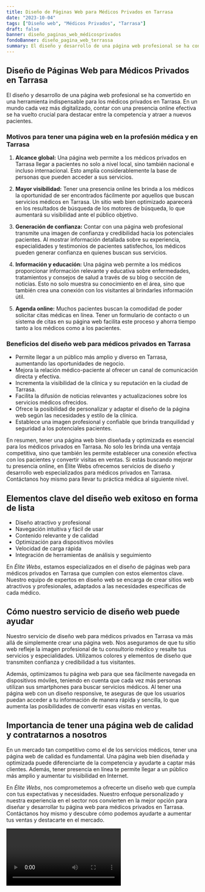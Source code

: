 ```yaml
---
title: Diseño de Páginas Web para Médicos Privados en Tarrasa
date: "2023-10-04"
tags: ["Diseño web", "Médicos Privados", "Tarrasa"]
draft: false
banner: diseño_paginas_web_médicosprivados
fondoBanner: diseño_pagina_web_terrassa
summary: El diseño y desarrollo de una página web profesional se ha convertido en una herramienta indispensable para los médicos privados en Tarrasa. En un mundo cada vez más digitalizado, contar con una presencia online efectiva se ha vuelto crucial para destacar entre la competencia y atraer a nuevos pacientes.
---
```



## Diseño de Páginas Web para Médicos Privados en Tarrasa

El diseño y desarrollo de una página web profesional se ha convertido en una herramienta indispensable para los médicos privados en Tarrasa. En un mundo cada vez más digitalizado, contar con una presencia online efectiva se ha vuelto crucial para destacar entre la competencia y atraer a nuevos pacientes.

### Motivos para tener una página web en la profesión médica y en Tarrasa

1. **Alcance global:** Una página web permite a los médicos privados en Tarrasa llegar a pacientes no solo a nivel local, sino también nacional e incluso internacional. Esto amplía considerablemente la base de personas que pueden acceder a sus servicios.

2. **Mayor visibilidad:** Tener una presencia online les brinda a los médicos la oportunidad de ser encontrados fácilmente por aquellos que buscan servicios médicos en Tarrasa. Un sitio web bien optimizado aparecerá en los resultados de búsqueda de los motores de búsqueda, lo que aumentará su visibilidad ante el público objetivo.

3. **Generación de confianza:** Contar con una página web profesional transmite una imagen de confianza y credibilidad hacia los potenciales pacientes. Al mostrar información detallada sobre su experiencia, especialidades y testimonios de pacientes satisfechos, los médicos pueden generar confianza en quienes buscan sus servicios.

4. **Información y educación:** Una página web permite a los médicos proporcionar información relevante y educativa sobre enfermedades, tratamientos y consejos de salud a través de su blog o sección de noticias. Esto no solo muestra su conocimiento en el área, sino que también crea una conexión con los visitantes al brindarles información útil.

5. **Agenda online:** Muchos pacientes buscan la comodidad de poder solicitar citas médicas en línea. Tener un formulario de contacto o un sistema de citas en su página web facilita este proceso y ahorra tiempo tanto a los médicos como a los pacientes.

### Beneficios del diseño web para médicos privados en Tarrasa

- Permite llegar a un público más amplio y diverso en Tarrasa, aumentando las oportunidades de negocio.
- Mejora la relación médico-paciente al ofrecer un canal de comunicación directa y efectiva.
- Incrementa la visibilidad de la clínica y su reputación en la ciudad de Tarrasa.
- Facilita la difusión de noticias relevantes y actualizaciones sobre los servicios médicos ofrecidos.
- Ofrece la posibilidad de personalizar y adaptar el diseño de la página web según las necesidades y estilo de la clínica.
- Establece una imagen profesional y confiable que brinda tranquilidad y seguridad a los potenciales pacientes.

En resumen, tener una página web bien diseñada y optimizada es esencial para los médicos privados en Tarrasa. No solo les brinda una ventaja competitiva, sino que también les permite establecer una conexión efectiva con los pacientes y convertir visitas en ventas. Si estás buscando mejorar tu presencia online, en Élite Webs ofrecemos servicios de diseño y desarrollo web especializados para médicos privados en Tarrasa. Contáctanos hoy mismo para llevar tu práctica médica al siguiente nivel.

<GifSeo />

<Cta />

## Elementos clave del diseño web exitoso en forma de lista

- Diseño atractivo y profesional
- Navegación intuitiva y fácil de usar
- Contenido relevante y de calidad
- Optimización para dispositivos móviles
- Velocidad de carga rápida
- Integración de herramientas de análisis y seguimiento

En _Élite Webs_, estamos especializados en el diseño de páginas web para médicos privados en Tarrasa que cumplen con estos elementos clave. Nuestro equipo de expertos en diseño web se encarga de crear sitios web atractivos y profesionales, adaptados a las necesidades específicas de cada médico.

## Cómo nuestro servicio de diseño web puede ayudar

Nuestro servicio de diseño web para médicos privados en Tarrasa va más allá de simplemente crear una página web. Nos aseguramos de que tu sitio web refleje la imagen profesional de tu consultorio médico y resalte tus servicios y especialidades. Utilizamos colores y elementos de diseño que transmiten confianza y credibilidad a tus visitantes.

Además, optimizamos tu página web para que sea fácilmente navegada en dispositivos móviles, teniendo en cuenta que cada vez más personas utilizan sus smartphones para buscar servicios médicos. Al tener una página web con un diseño responsive, te aseguras de que los usuarios puedan acceder a tu información de manera rápida y sencilla, lo que aumenta las posibilidades de convertir esas visitas en ventas.

## Importancia de tener una página web de calidad y contratarnos a nosotros

En un mercado tan competitivo como el de los servicios médicos, tener una página web de calidad es fundamental. Una página web bien diseñada y optimizada puede diferenciarte de la competencia y ayudarte a captar más clientes. Además, tener presencia en línea te permite llegar a un público más amplio y aumentar tu visibilidad en Internet.

En _Élite Webs_, nos comprometemos a ofrecerte un diseño web que cumpla con tus expectativas y necesidades. Nuestro enfoque personalizado y nuestra experiencia en el sector nos convierten en la mejor opción para diseñar y desarrollar tu página web para médicos privados en Tarrasa. Contáctanos hoy mismo y descubre cómo podemos ayudarte a aumentar tus ventas y destacarte en el mercado.

<Video />

<CtaBot job="Médicos Privados" city="Tarrasa" />

<Gmaps query="Tarrasa+españa+maps" />
